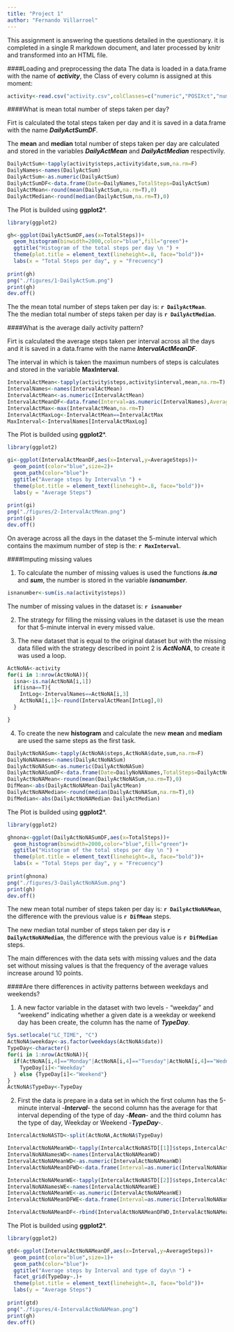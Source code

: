 ```yaml
---
title: "Project 1"
author: "Fernando Villarroel"
---
```

   
This assignment is answering the questions detailed in the questionary. it is completed in a single R markdown document, and later processed by knitr and transformed into an HTML file.
   
####Loading and preprocessing the data
The data is loaded in a data.frame with the name of ***activity***, the Class of every column is assigned at this moment:

```r
activity<-read.csv("activity.csv",colClasses=c("numeric","POSIXct","numeric"))
```
####What is mean total number of steps taken per day?
  
Firt is calculated the total steps taken per day and it is saved in a data.frame with the  name ***DailyActSumDF***.  
  
The **mean** and **median** total number of steps taken per day are calculated and stored in the variables ***DailyActMean*** and ***DailyActMedian*** respectivily.  

```r
DailyActSum<-tapply(activity$steps,activity$date,sum,na.rm=F)
DailyNames<-names(DailyActSum)
DailyActSum<-as.numeric(DailyActSum)
DailyActSumDF<-data.frame(Date=DailyNames,TotalSteps=DailyActSum)
DailyActMean<-round(mean(DailyActSum,na.rm=T),0)
DailyActMedian<-round(median(DailyActSum,na.rm=T),0)
```
  
The Plot is builded using **ggplot2***.  

```r

library(ggplot2)

gh<-ggplot(DailyActSumDF,aes(x=TotalSteps))+
  geom_histogram(binwidth=2000,color="blue",fill="green")+
  ggtitle("Histogram of the total steps per day \n ") +         
  theme(plot.title = element_text(lineheight=.8, face="bold"))+
  labs(x = "Total Steps per day", y = "Frecuency")
  
print(gh)
png("./figures/1-DailyActSum.png")
print(gh)
dev.off()

```
  
The the mean total number of steps taken per day is: **`r DailyActMean`**.  
The the median total number of steps taken per day is **`r DailyActMedian`**.  
  
####What is the average daily activity pattern?
  
Firt is calculated the average steps taken per interval across all the days and it is saved in a data.frame with the  name ***IntervalActMeanDF***.  
  
The interval in which is taken the maximun numbers of steps is calculates and stored in the variable **MaxInterval**.  

```r
IntervalActMean<-tapply(activity$steps,activity$interval,mean,na.rm=T)
IntervalNames<-names(IntervalActMean)
IntervalActMean<-as.numeric(IntervalActMean)
IntervalActMeanDF<-data.frame(Interval=as.numeric(IntervalNames),AverageSteps=IntervalActMean)
IntervalActMax<-max(IntervalActMean,na.rm=T)
IntervalActMaxLog<-IntervalActMean==IntervalActMax
MaxInterval<-IntervalNames[IntervalActMaxLog]
```
  
The Plot is builded using **ggplot2***.  

```r

library(ggplot2)

gi<-ggplot(IntervalActMeanDF,aes(x=Interval,y=AverageSteps))+
  geom_point(color="blue",size=2)+
  geom_path(color="blue")+
  ggtitle("Average steps by Interval\n ") +         
  theme(plot.title = element_text(lineheight=.8, face="bold"))+
  labs(y = "Average Steps")
  
print(gi)
png("./figures/2-IntervalActMean.png")
print(gi)
dev.off()
```
  
On average across all the days in the dataset the 5-minute interval which contains the maximum number of step is the: **`r MaxInterval`**.  
  
####Imputing missing values
  
1)  To calculate the number of missing values is used the functions ***is.na*** and ***sum***, the number is stored in the variable ***isnanumber***. 
  
```r
isnanumber<-sum(is.na(activity$steps))
```
  
The number of  missing values in the dataset is: **`r isnanumber`**
  
2)  The strategy for filling the missing values in the dataset is use the mean for that 5-minute interval in every missed value.

3) The new dataset that is equal to the original dataset but with the missing data filled with the strategy described in point 2 is ***ActNoNA***, to create it was used a loop.
    
```r
ActNoNA<-activity
for(i in 1:nrow(ActNoNA)){
  isna<-is.na(ActNoNA[i,1])
  if(isna==T){
    IntLog<-IntervalNames==ActNoNA[i,3]
    ActNoNA[i,1]<-round(IntervalActMean[IntLog],0)
  }

}
```
  
4) To create the new **histogram** and calculate the new **mean** and **mediam** are used the same steps as the first task.
  
```r
DailyActNoNASum<-tapply(ActNoNA$steps,ActNoNA$date,sum,na.rm=F)
DailyNoNANames<-names(DailyActNoNASum)
DailyActNoNASum<-as.numeric(DailyActNoNASum)
DailyActNoNASumDF<-data.frame(Date=DailyNoNANames,TotalSteps=DailyActNoNASum)
DailyActNoNAMean<-round(mean(DailyActNoNASum,na.rm=T),0)
DifMean<-abs(DailyActNoNAMean-DailyActMean)
DailyActNoNAMedian<-round(median(DailyActNoNASum,na.rm=T),0)
DifMedian<-abs(DailyActNoNAMedian-DailyActMedian)
```
  
The Plot is builded using **ggplot2***.  

```r

library(ggplot2)

ghnona<-ggplot(DailyActNoNASumDF,aes(x=TotalSteps))+
  geom_histogram(binwidth=2000,color="blue",fill="green")+
  ggtitle("Histogram of the total steps per day \n ") +         
  theme(plot.title = element_text(lineheight=.8, face="bold"))+
  labs(x = "Total Steps per day", y = "Frecuency")
  
print(ghnona)
png("./figures/3-DailyActNoNASum.png")
print(gh)
dev.off()
```
  
The new mean total number of steps taken per day is: **`r DailyActNoNAMean`**, the difference with the previous value is **`r DifMean`** steps.  
   
The new median total number of steps taken per day is **`r DailyActNoNAMedian`**, the difference with the previous value is **`r DifMedian`** steps.  
   
The main differences with the data sets with missing values and the data set without missing values is that the frequency of the average values increase around 10 points.
   
####Are there differences in activity patterns between weekdays and weekends?
   
1)  A new factor variable in the dataset with two levels - "weekday" and "weekend" indicating whether a given date is a weekday or weekend day has been create, the column has the name of ***TypeDay***.
   
```r
Sys.setlocale("LC_TIME", "C")
ActNoNA$weekday<-as.factor(weekdays(ActNoNA$date))
TypeDay<-character()
for(i in 1:nrow(ActNoNA)){
  if(ActNoNA[i,4]=="Monday"|ActNoNA[i,4]=="Tuesday"|ActNoNA[i,4]=="Wednesday"|ActNoNA[i,4]=="Thursday"|ActNoNA[i,4]=="Friday"){
    TypeDay[i]<-"Weekday"
  } else {TypeDay[i]<-"Weekend"}
}
ActNoNA$TypeDay<-TypeDay
```

2.  First the data is prepare in a data set in which the first column has the 5-minute interval -***Interval***- the second column has the average for that interval depending of the type of day -***Mean***- and the third column has the type of day, Weekday or Weekend -***TypeDay***-.

```r
IntercalActNoNASTD<-split(ActNoNA,ActNoNA$TypeDay)

IntervalActNoNAMeanWD<-tapply(IntercalActNoNASTD[[1]]$steps,IntercalActNoNASTD[[1]]$interval,mean,na.rm=T)
IntervalNoNANamesWD<-names(IntervalActNoNAMeanWD)
IntervalActNoNAMeanWD<-as.numeric(IntervalActNoNAMeanWD)
IntervalActNoNAMeanDFWD<-data.frame(Interval=as.numeric(IntervalNoNANamesWD),AverageSteps=IntervalActNoNAMeanWD,TypeDay="Weekday")

IntervalActNoNAMeanWE<-tapply(IntercalActNoNASTD[[2]]$steps,IntercalActNoNASTD[[2]]$interval,mean,na.rm=T)
IntervalNoNANamesWE<-names(IntervalActNoNAMeanWE)
IntervalActNoNAMeanWE<-as.numeric(IntervalActNoNAMeanWE)
IntervalActNoNAMeanDFWE<-data.frame(Interval=as.numeric(IntervalNoNANamesWE),AverageSteps=IntervalActNoNAMeanWE,TypeDay="Weekend")

IntervalActNoNAMeanDF<-rbind(IntervalActNoNAMeanDFWD,IntervalActNoNAMeanDFWE)

```
  
The Plot is builded using **ggplot2***.  

```r

library(ggplot2)

gtd<-ggplot(IntervalActNoNAMeanDF,aes(x=Interval,y=AverageSteps))+
  geom_point(color="blue",size=1)+
  geom_path(color="blue")+
  ggtitle("Average steps by Interval and type of day\n ") +         
  facet_grid(TypeDay~.)+
  theme(plot.title = element_text(lineheight=.8, face="bold"))+
  labs(y = "Average Steps")
  
print(gtd)
png("./figures/4-IntervalActNoNAMean.png")
print(gh)
dev.off()

```